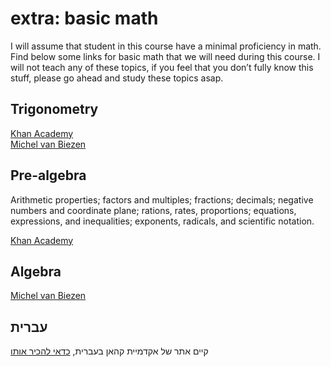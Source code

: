# extra: basic math {.unnumbered}


I will assume that student in this course have a minimal proficiency in math.
Find below some links for basic math that we will need during this course.
I will not teach any of these topics, if you feel that you don't fully know this stuff, please go ahead and study these topics asap.

## Trigonometry

[Khan Academy](https://www.khanacademy.org/math/trigonometry)  
[Michel van Biezen](http://www.ilectureonline.com/lectures/subject/MATH/16)

## Pre-algebra

Arithmetic properties; factors and multiples; fractions; decimals; negative numbers and coordinate plane; rations, rates, proportions; equations, expressions, and inequalities; exponents, radicals, and scientific notation.  

[Khan Academy](https://www.khanacademy.org/math/pre-algebra)  

## Algebra

[Michel van Biezen](http://www.ilectureonline.com/lectures/subject/MATH/14)

## עברית

קיים אתר של אקדמיית קהאן בעברית, [כדאי להכיר אותו](http://www.hebrewkhan.org/)